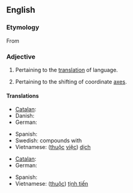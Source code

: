 ==English==

===Etymology===
From {{suffix|translation|ary}}

===Adjective===
{{en-adj|-}}

# Pertaining to the [[translation]] of language.
# {{context|geometry}} Pertaining to the shifting of coordinate [[axis|axes]].

====Translations====
{{trans-top|translation of language}}
* [[Catalan]]: {{t-|ca|traduccional}}
* Danish: {{qualifier|compounds}} {{t-|da|oversættelse|alt=oversættelses-}}
* German: {{t-|de|übersetzungstechnisch}}
{{trans-mid}}
* Spanish: {{t-|es|traduccional}}
* Swedish: compounds with {{t+|sv|översättning|c}}
* Vietnamese: ([[thuộc]] [[việc]]) [[dịch]]
{{trans-bottom}}

{{trans-top|shifting of coordinate axes}}
* [[Catalan]]: {{t-|ca|translacional}}
* German: {{t-|de|translatorisch}}
{{trans-mid}}
* Spanish: {{t-|es|traslacional}}
* Vietnamese: ([[thuộc]]) [[tịnh tiến]]
{{trans-bottom}}